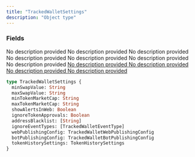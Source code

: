 ```yaml
---
title: "TrackedWalletSettings"
description: "Object type"
---
```


### Fields

<ResponseField name="minSwapValue" type="String">
  No description provided
</ResponseField>

<ResponseField name="maxSwapValue" type="String">
  No description provided
</ResponseField>

<ResponseField name="minTokenMarketCap" type="String">
  No description provided
</ResponseField>

<ResponseField name="maxTokenMarketCap" type="String">
  No description provided
</ResponseField>

<ResponseField name="showAlertsInWeb" type="Boolean">
  No description provided
</ResponseField>

<ResponseField name="ignoreTokenApprovals" type="Boolean">
  No description provided
</ResponseField>

<ResponseField name="addressBlacklist" type="[String]">
  No description provided
</ResponseField>

<a href="/api-reference/types/trackedwalleteventtype">
  <ResponseField name="ignoreEventTypes" type="[TrackedWalletEventType]">
    No description provided
  </ResponseField>
</a>

<a href="/api-reference/types/trackedwalletwebpublishingconfig">
  <ResponseField name="webPublishingConfig" type="TrackedWalletWebPublishingConfig">
    No description provided
  </ResponseField>
</a>

<a href="/api-reference/types/trackedwalletbotpublishingconfig">
  <ResponseField name="botPublishingConfig" type="TrackedWalletBotPublishingConfig">
    No description provided
  </ResponseField>
</a>

<a href="/api-reference/types/tokenhistorysettings">
  <ResponseField name="tokenHistorySettings" type="TokenHistorySettings">
    No description provided
  </ResponseField>
</a>


```graphql TrackedWalletSettings
type TrackedWalletSettings {
  minSwapValue: String
  maxSwapValue: String
  minTokenMarketCap: String
  maxTokenMarketCap: String
  showAlertsInWeb: Boolean
  ignoreTokenApprovals: Boolean
  addressBlacklist: [String]
  ignoreEventTypes: [TrackedWalletEventType]
  webPublishingConfig: TrackedWalletWebPublishingConfig
  botPublishingConfig: TrackedWalletBotPublishingConfig
  tokenHistorySettings: TokenHistorySettings
}
```
